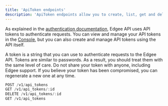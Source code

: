 ```yaml
---
title: 'ApiToken endpoints'
description: 'ApiToken endpoints allow you to create, list, get and delete ApiTokens.'
---
```



<EdgeeSdk />

As explained in the [authentication documentation](/api-reference/authentication), Edgee API uses API tokens to 
authenticate requests. You can view and manage your API tokens in the [Console](https://www.edgee.cloud/me/settings/tokens), 
but you can also create and manage API tokens using the API itself.

A token is a string that you can use to authenticate requests to the Edgee API. Tokens are similar to passwords. 
As a result, you should treat them with the same level of care. Do not share your token with anyone, including
Edgee support. If you believe your token has been compromised, you can regenerate a new one at any time.

<RequestExample>

```js ENDPOINTS
POST /v1/api_tokens
GET /v1/api_tokens/:id
DELETE /v1/api_tokens/:id
GET /v1/api_tokens
```

</RequestExample>


